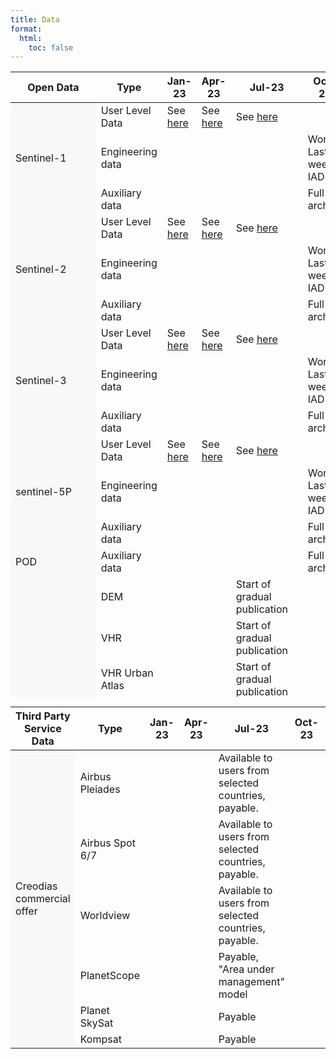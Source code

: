 ```yaml
---
title: Data
format:
  html:
    toc: false
---
```


```{=html}

<div class="table-responsive">
    <table class="table-roadmap" style="height:1000px;">
        <thead>
            <tr>
                    <th>Open Data</th>
                    <th>Type</th>
                    <th>Jan-23</th>
                    <th>Apr-23</th>
                    <th>Jul-23</th>
                    <th>Oct-23</th>
                    <th>Nov-23</th>
            </tr>
        </thead>
        <tbody>
            <tr id="sentinel1" class="header">
                <td rowspan="3" bgcolor="#f7f8fa">Sentinel-1</td>
                <td>User Level Data</td>
                <td>See <a href="https://documentation.dataspace.copernicus.eu/Data/Sentinel1.html" target="_blank">here</td>
                <td>See <a href="https://documentation.dataspace.copernicus.eu/Data/Sentinel1.html" target="_blank">here</td>
                <td>See <a href="https://documentation.dataspace.copernicus.eu/Data/Sentinel1.html" target="_blank">here</td>
                <td></td>
                <td></td>
            </tr>
            <tr class="sentinel1">
                <td>Engineering data</td>
                <td></td>
                <td></td>
                <td></td>
                <td>World: Last 2: weeks IAD</td>
                <td></td>
            </tr>
            <tr class="sentinel1">
                <td>Auxiliary data</td>
                <td></td>
                <td></td>
                <td></td>
                <td>Full archive</td>
                <td></td>
            </tr>
            <tr id="sentinel2" class="header">
                <td rowspan="3" bgcolor="#f7f8fa">Sentinel-2</td>
                <td>User Level Data</td>
                <td>See <a href="https://documentation.dataspace.copernicus.eu/Data/Sentinel2.html" target="_blank">here</td>
                <td>See <a href="https://documentation.dataspace.copernicus.eu/Data/Sentinel2.html" target="_blank">here</td>
                <td>See <a href="https://documentation.dataspace.copernicus.eu/Data/Sentinel2.html" target="_blank">here</td>
                <td></td>
                <td></td>
            </tr>
            <tr class="sentinel2">
                <td>Engineering data</td>
                <td></td>
                <td></td>
                <td></td>
                <td>World: Last 2: weeks IAD</td>
                <td></td>
            </tr>
                <tr class="sentinel2">
                <td>Auxiliary data</td>
                <td></td>
                <td></td>
                <td></td>
                <td>Full archive</td>
                <td></td>
            </tr>
            <tr id="sentinel3" class="header">
                <td rowspan="3" bgcolor="#f7f8fa">Sentinel-3</td>
                <td>User Level Data</td>
                <td>See <a href="https://documentation.dataspace.copernicus.eu/Data/Sentinel3.html" target="_blank">here</td>
                <td>See <a href="https://documentation.dataspace.copernicus.eu/Data/Sentinel3.html" target="_blank">here</td>
                <td>See <a href="https://documentation.dataspace.copernicus.eu/Data/Sentinel3.html" target="_blank">here</td>
                <td></td>
                <td></td>
            </tr>
            <tr class="sentinel3">
                <td>Engineering data</td>
                <td></td>
                <td></td>
                <td></td>
                <td>World: Last 2: weeks IAD</td>
                <td></td>
            </tr>
            <tr class="sentinel3">
                <td>Auxiliary data</td>
                <td></td>
                <td></td>
                <td></td>
                <td>Full archive</td>
                <td></td>
            </tr>
            <tr id="sentinel5" class="header">
                <td rowspan="3" bgcolor="#f7f8fa">sentinel-5P</td>
                <td>User Level Data</td>
                <td>See <a href="https://documentation.dataspace.copernicus.eu/Data/Sentinel5P.html" target="_blank">here</td>
                <td>See <a href="https://documentation.dataspace.copernicus.eu/Data/Sentinel5P.html" target="_blank">here</td>
                <td>See <a href="https://documentation.dataspace.copernicus.eu/Data/Sentinel5P.html" target="_blank">here</td>
                <td></td>
                <td></td>
            </tr>
            <tr class="sentinel5">
                <td>Engineering data</td>
                <td></td>
                <td></td>
                <td></td>
                <td>World: Last 2: weeks IAD</td>
                <td></td>
            </tr>
            <tr class="sentinel5">
                <td>Auxiliary data</td>
                <td></td>
                <td></td>
                <td></td>
                <td>Full archive</td>
                <td></td>
            </tr>
            <tr id="seg1" class="header">
                <td rowspan="1" bgcolor="#f7f8fa">POD</td>
                <td>Auxiliary data</td>
                <td></td>
                <td></td>
                <td></td>
                <td>Full archive</td>
                <td></td>
            </tr>
            <tr id="scm" class="header">
                <td rowspan="7" bgcolor="#f7f8fa">Copernicus contributing mission</td>
                <td>DEM</td>
                <td></td>
                <td></td>
                <td>Start of gradual publication</td>
                <td></td>
                <td>Full CCM coverage</td>
            </tr>
            <tr class="scm">
                <td>VHR</td>
                <td></td>
                <td></td>
                <td>Start of gradual publication</td>
                <td></td>
                <td>Full CCM coverage</td>
            </tr>
            <tr class="scm">
                <td>VHR Urban Atlas</td>
                <td></td>
                <td></td>
                <td>Start of gradual publication</td>
                <td></td>
                <td>Full CCM coverage</td>
            </tr>
            <tr class="scm">
                <td>Optical HR</td>
                <td></td>
                <td></td>
                <td>Start of gradual publication</td>
                <td></td>
                <td>Full CCM coverage</td>
            </tr>
            <tr class="scm">
                <td>Optical HR2</td>
                <td></td>
                <td></td>
                <td>Start of gradual publication</td>
                <td></td>
                <td>Full CCM coverage</td>
            </tr>
            <tr class="scm">
                <td>Optical MR</td>
                <td></td>
                <td></td>
                <td>Start of gradual publication</td>
                <td></td>
                <td>Full CCM coverage</td>
            </tr>
            <tr class="scm">
                <td>SAR</td>
                <td></td>
                <td></td>
                <td>Start of gradual publication</td>
                <td></td>
                <td>Full CCM coverage</td>
            </tr>
            <tr id="cod" class="header">
                <td rowspan="9" bgcolor="#f7f8fa">Complementary open data</td>
                <td>SMOS</td>
                <td></td>
                <td></td>
                <td>MIRAS</td>
                <td></td>
                <td></td>
            </tr>
            <tr class="cod">
                <td>Envisat</td>
                <td></td>
                <td></td>
                <td>MERIS, ASAR</td>
                <td></td>
                <td></td>
            </tr>
            <tr class="cod">
                <td>CAMS</td>
                <td></td>
                <td></td>
                <td>Copernicus Atmosphere Monitoring Service</td>
                <td></td>
                <td></td>
            </tr>
            <tr class="cod">
                <td>CEMS</td>
                <td></td>
                <td></td>
                <td>Copernicus Emergency Management Service</td>
                <td></td>
                <td></td>
            </tr>
            <tr class="cod">
                <td>CLMS</td>
                <td></td>
                <td></td>
                <td>Copernicus Land Monitoring Service</td>
                <td></td>
                <td></td>
            </tr>
            <tr class="cod">
                <td>CMEMS</td>
                <td></td>
                <td></td>
                <td>Copernicus Marine Service</td>
                <td></td>
                <td></td>
            </tr>
            <tr class="cod">
                <td>S2GLC</td>
                <td></td>
                <td></td>
                <td>High resolution Land Cover Map of Europe</td>
                <td></td>
                <td></td>
            </tr>
            <tr class="cod">
                <td>ESA WorldCover</td>
                <td></td>
                <td></td>
                <td>High resolution Land Cover Map of the world for 2020 and 2021, in COG</td>
                <td></td>
                <td></td>
            </tr>
        </tbody>
    </table>
</div>

<div class="table-responsive">
    <table class="table-roadmap table-fixed-header" style="height:1000px;">
        <thead>
            <tr>
                <th>Third Party Service Data</th>
                <th>Type</th>
                <th>Jan-23</th>
                <th>Apr-23</th>
                <th>Jul-23</th>
                <th>Oct-23</th>
                <th>Nov-23</th>
            </tr>
        </thead>
        <tbody>
            <tr id="cd" class="header">
                <td rowspan="6" bgcolor="#f7f8fa">Creodias commercial offer</td>
                <td>Airbus Pleiades</td>
                <td></td>
                <td></td>
                <td>Available to users from selected countries, payable. </td>
                <td></td>
                <td></td>
            </tr>
            <tr class="cd">
                <td>Airbus Spot 6/7</td>
                <td></td>
                <td></td>
                <td>Available to users from selected countries, payable.</td>
                <td></td>
                <td></td>
            </tr>
            <tr class="cd">
                <td>Worldview</td>
                <td></td>
                <td></td>
                <td>Available to users from selected countries, payable.</td>
                <td></td>
                <td></td>
            </tr>
            <tr class="cd">
                <td>PlanetScope</td>
                <td></td>
                <td></td>
                <td>Payable, "Area under management" model</td>
                <td></td>
                <td></td>
            </tr>
            <tr class="cd">
                <td>Planet SkySat</td>
                <td></td>
                <td></td>
                <td>Payable</td>
                <td></td>
                <td></td>
            </tr>
            <tr class="cd">
                <td>Kompsat&nbsp;</td>
                <td></td>
                <td></td>
                <td>Payable</td>
                <td></td>
                <td></td>
            </tr>
        </tbody>
    </table>
</div>

```